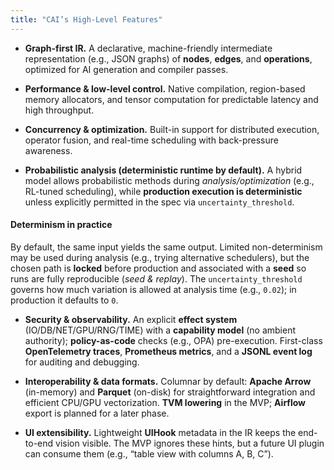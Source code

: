 ```yaml
---
title: "CAI’s High-Level Features"
---
```


- **Graph-first IR.** A declarative, machine-friendly intermediate representation (e.g., JSON graphs) of **nodes**, **edges**, and **operations**, optimized for AI generation and compiler passes.

- **Performance & low-level control.** Native compilation, region-based memory allocators, and tensor computation for predictable latency and high throughput.

- **Concurrency & optimization.** Built-in support for distributed execution, operator fusion, and real-time scheduling with back-pressure awareness.

- **Probabilistic analysis (deterministic runtime by default).** A hybrid model allows probabilistic methods during *analysis/optimization* (e.g., RL-tuned scheduling), while **production execution is deterministic** unless explicitly permitted in the spec via `uncertainty_threshold`.

::: callout-note
#### Determinism in practice
By default, the same input yields the same output. Limited non-determinism may be used during analysis (e.g., trying alternative schedulers), but the chosen path is **locked** before production and associated with a **seed** so runs are fully reproducible (*seed & replay*). The `uncertainty_threshold` governs how much variation is allowed at analysis time (e.g., `0.02`); in production it defaults to `0`.
:::

- **Security & observability.** An explicit **effect system** (IO/DB/NET/GPU/RNG/TIME) with a **capability model** (no ambient authority); **policy-as-code** checks (e.g., OPA) pre-execution. First-class **OpenTelemetry traces**, **Prometheus metrics**, and a **JSONL event log** for auditing and debugging.

- **Interoperability & data formats.** Columnar by default: **Apache Arrow** (in-memory) and **Parquet** (on-disk) for straightforward integration and efficient CPU/GPU vectorization. **TVM lowering** in the MVP; **Airflow** export is planned for a later phase.

- **UI extensibility.** Lightweight **UIHook** metadata in the IR keeps the end-to-end vision visible. The MVP ignores these hints, but a future UI plugin can consume them (e.g., “table view with columns A, B, C”).
